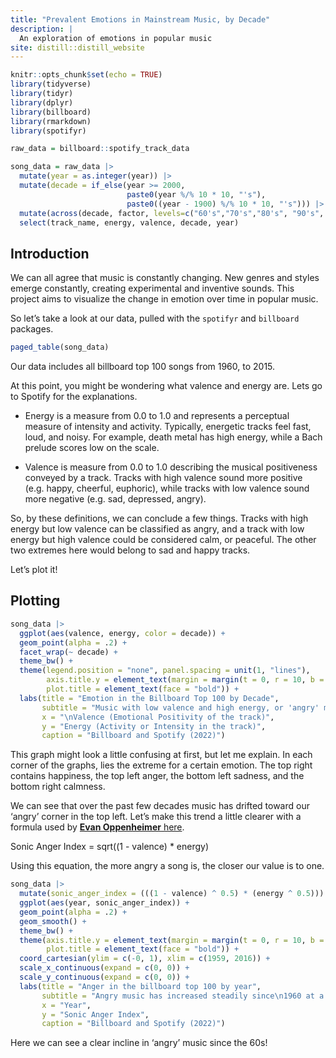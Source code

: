 ```yaml
---
title: "Prevalent Emotions in Mainstream Music, by Decade"
description: |
  An exploration of emotions in popular music
site: distill::distill_website
---
```



```r
knitr::opts_chunk$set(echo = TRUE)
library(tidyverse)
library(tidyr)
library(dplyr)
library(billboard)
library(rmarkdown)
library(spotifyr)

raw_data = billboard::spotify_track_data

song_data = raw_data |>  
  mutate(year = as.integer(year)) |> 
  mutate(decade = if_else(year >= 2000,
                          paste0(year %/% 10 * 10, "'s"),
                          paste0((year - 1900) %/% 10 * 10, "'s"))) |> 
  mutate(across(decade, factor, levels=c("60's","70's","80's", "90's", "2000's", "2010's"))) |> 
  select(track_name, energy, valence, decade, year) 
```


## Introduction 

We can all agree that music is constantly changing. New genres and styles emerge constantly, creating experimental and inventive sounds. This project aims to visualize the change in emotion over time in popular music.

So let's take a look at our data, pulled with the `spotifyr` and `billboard` packages.

```r
paged_table(song_data)
```

Our data includes all billboard top 100 songs from 1960, to 2015. 

At this point, you might be wondering what valence and energy are. Lets go to Spotify for the explanations.

- Energy is a measure from 0.0 to 1.0 and represents a perceptual measure of intensity and
activity. Typically, energetic tracks feel fast, loud, and noisy. For example, death metal has
high energy, while a Bach prelude scores low on the scale.

- Valence is  measure from 0.0 to 1.0 describing the musical positiveness conveyed by a track. Tracks
with high valence sound more positive (e.g. happy, cheerful, euphoric), while tracks with low
valence sound more negative (e.g. sad, depressed, angry).

So, by these definitions, we can conclude a few things. Tracks with high energy but low valence can be classified as angry, and a track with low energy but high valence could be considered calm, or peaceful. The other two extremes here would belong to sad and happy tracks.

Let's plot it!

## Plotting

```r
song_data |>  
  ggplot(aes(valence, energy, color = decade)) +
  geom_point(alpha = .2) +
  facet_wrap(~ decade) +
  theme_bw() +
  theme(legend.position = "none", panel.spacing = unit(1, "lines"), 
        axis.title.y = element_text(margin = margin(t = 0, r = 10, b = 0, l = 0)), 
        plot.title = element_text(face = "bold")) +
  labs(title = "Emotion in the Billboard Top 100 by Decade",
       subtitle = "Music with low valence and high energy, or 'angry' music,\nhas become increasingly popular since the 1960's",
       x = "\nValence (Emotional Positivity of the track)",
       y = "Energy (Activity or Intensity in the track)",
       caption = "Billboard and Spotify (2022)")
```

This graph might look a little confusing at first, but let me explain. In each corner of the graphs, lies the extreme for a certain emotion. The top right contains happiness, the top left anger, the bottom left sadness, and the bottom right calmness.

We can see that over the past few decades music has drifted toward our 'angry' corner in the top left. Let's make this trend a little clearer with a formula used by [**Evan Oppenheimer** here](https://medium.com/@evanopp/angriest-death-grips-data-anger-502168c1c2f0).

Sonic Anger Index = sqrt((1 - valence) * energy)

Using this equation, the more angry a song is, the closer our value is to one.

```r
song_data |> 
  mutate(sonic_anger_index = (((1 - valence) ^ 0.5) * (energy ^ 0.5))) |> 
  ggplot(aes(year, sonic_anger_index)) +
  geom_point(alpha = .2) +
  geom_smooth() +
  theme_bw() +
  theme(axis.title.y = element_text(margin = margin(t = 0, r = 10, b = 0, l = 0)), 
        plot.title = element_text(face = "bold")) + 
  coord_cartesian(ylim = c(-0, 1), xlim = c(1959, 2016)) +
  scale_x_continuous(expand = c(0, 0)) +
  scale_y_continuous(expand = c(0, 0)) +
  labs(title = "Anger in the billboard top 100 by year",
       subtitle = "Angry music has increased steadily since\n1960 at a rate of about 3.5% per decade",
       x = "Year",
       y = "Sonic Anger Index",
       caption = "Billboard and Spotify (2022)") 
```

Here we can see a clear incline in 'angry' music since the 60s!


